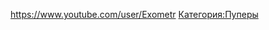 {{Инфобокс для пуперов
|title2=Пример
|другие_ники=Пример
|image3=[[Файл:Exometr.jpg|left]]
|caption3=Пример
|сферы_творчества=Пример
|год_начала=Пример
|image4=Пример
|caption4=Пример
|имя_фамилия=Пример
|дата_рождения=Пример
|место_проживания=Пример
|ссылки=Пример
}}

https://www.youtube.com/user/Exometr
[[Категория:Пуперы]]